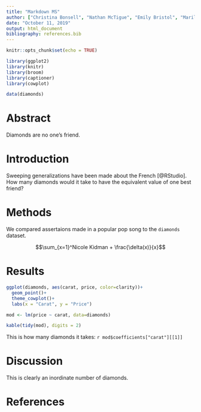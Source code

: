 ```yaml
---
title: "Markdown MS"
author: ["Christina Bonsell", "Nathan McTigue", "Emily Bristol", "Marilyn Monroe"]
date: "October 11, 2019"
output: html_document
bibliography: references.bib
---
```


```r
knitr::opts_chunk$set(echo = TRUE)
```

```r
library(ggplot2)
library(knitr)
library(broom)
library(captioner)
library(cowplot)
```

```r
data(diamonds)
```

# Abstract
Diamonds are no one's friend.

# Introduction

Sweeping generalizations have been made about the French [@RStudio].
How many diamonds would it take to have the equivalent value of one best friend?

# Methods

We compared assertaions made in a popular pop song to the `diamonds` dataset. 

$$\sum_{x=1}^Nicole Kidman + \frac{\delta(x)}{x}$$

# Results

```r
ggplot(diamonds, aes(carat, price, color=clarity))+
  geom_point()+
  theme_cowplot()+
  labs(x = "Carat", y = "Price")
```
```r
mod <- lm(price ~ carat, data=diamonds)

kable(tidy(mod), digits = 2)
```

This is how many diamonds it takes: `r mod$coefficients["carat"][[1]]`


# Discussion

This is clearly an inordinate number of diamonds.

# References